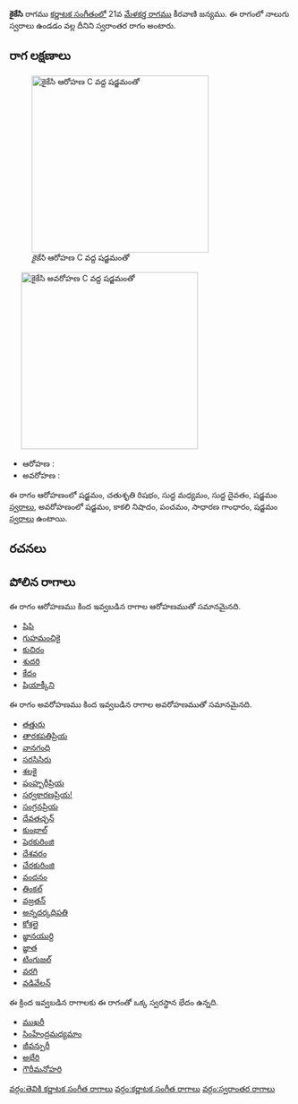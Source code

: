 {{Infobox ragam
	| name          	=  కైకేసి
	| synonym	    	= 
	| mela          	= 
	| chakra        	= 
	| janaka        	= 
	| type          	= స్వరాంతర
	| arohanam      	= {{svaraC|S|R2|M1|D1|S'}} 
	| avarohanam    	= {{svaraC|S'|N3|P|G2|S}}
	| jeeva         	=
	| chhaya        	=
	| nyasa         	=
	| vishesha      	= 
	| equivalent  		= 
}}
{{కర్ణాటక సంగీత రాగాలు}}
''' కైకేసి''' రాగము [[కర్ణాటక సంగీతం]]లో 21వ [[మేళకర్త రాగము]] కీరవాణి జన్యము.  ఈ రాగంలో నాలుగు స్వరాలు ఉండడం వల్ల దీనిని స్వరాంతర రాగం అంటారు.


==రాగ లక్షణాలు==
[[Image:kaikesi_ar_kb2wiki.png|thumb|right|316px|'' కైకేసి'' ఆరోహణ C వద్ద షడ్జమంతో]]
	[[Image:kaikesi_av_kb2wiki.png|thumb|right|316px|'' కైకేసి'' అవరోహణ C వద్ద షడ్జమంతో]]

* ఆరోహణ : {{svaraC|S|R2|M1|D1|S'}} 
* అవరోహణ : {{svaraC|S'|N3|P|G2|S}}

ఈ రాగం ఆరోహణంలో షడ్జమం, చతుశృతి రిషభం, సుద్ద మధ్యమం, సుద్ద దైవతం, షడ్జమం [[స్వరాలు]], అవరోహణంలో షడ్జమం, కాకలి  నిషాదం, పంచమం, సాధారణ  గాంధారం, షడ్జమం [[స్వరాలు]] ఉంటాయి.

==రచనలు==



==పోలిన రాగాలు==
ఈ రాగం ఆరోహణము కింద ఇవ్వబడిన రాగాల ఆరోహణముతో సమానమైనది.
* [[షిపి]]
* [[గుహమంచికై]]
* [[కుచిరం]]
* [[శుదరి]]
* [[కేదం]]
* [[షియాక్కీని]]

ఈ రాగం అవరోహణము కింద ఇవ్వబడిన రాగాల అవరోహణముతో సమానమైనది.
* [[తత్తురు]]
* [[తారకపతిప్రియ]]
* [[వానగంధి]]
* [[సరసిసిరు]]
* [[శలకై]]
* [[షంహ్బరీప్రియ]]
* [[సర్వకారణప్రియ!]]
* [[సంగ్రనప్రియ]]
* [[దేవతచ్ఛన్]]
* [[కుంభాల్]]
* [[షెరకురింజి]]
* [[దేశవరం]]
* [[ చేరకురింజి]]
* [[వందనం]]
* [[తింకల్]]
* [[వజ్రతన్]]
* [[అన్నదర్కధిపతి]]
* [[కోశలై]]
* [[ జ్ఞానయుర్ది]]
* [[జ్ఞాత]]
* [[ టింగుజల్]]
* [[వరగి]]
* [[వడివేలన్]]

ఈ క్రింద ఇవ్వబడిన రాగాలకు ఈ రాగంతో ఒక్క స్వరస్థాన భేదం ఉన్నది.
* [[ముఖరీ]]
* [[సింహేంద్రమధ్యమాం]]
* [[ జీవన్పురీ]]
* [[అభేరి]]
* [[గౌరీమనోహరి]]



[[వర్గం:తెవికి కర్ణాటక సంగీత రాగాలు]]
[[వర్గం:కర్ణాటక సంగీత రాగాలు]]
[[వర్గం:స్వరాంతర రాగాలు]]